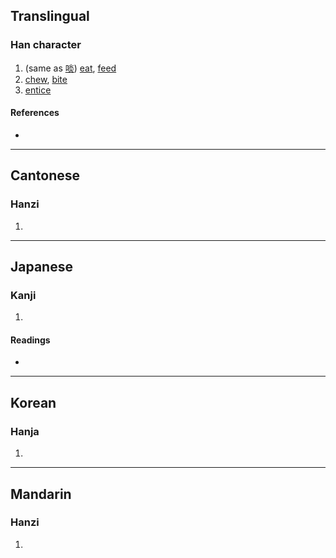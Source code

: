{{character info/new}}
==Translingual==

===Han character===
{{Han char|rn=30|rad=口|as=16|sn=19|four=67020|canj=RANX|ids=⿰口閻}}

# (same as [[啖]]) [[eat]], [[feed]]
# [[chew]], [[bite]]
# [[entice]]

====References====
* {{Han ref|kx=0213.310|dkj=04558|dj=0436.100|hdz=10703.160|uh=56AA|ud=22186|bh=F1F4|bd=61940}}

----

==Cantonese==

===Hanzi===
{{yue-hanzi|jyut=[[daam6]], [[taam6]]|y=daam6, taam6}}

# {{defn|lang=yue|sort=口16}}

----

==Japanese==

===Kanji===
{{ja-kanji|grade=|rs=口16}}

# {{defn|lang=ja|sort=口16}}

====Readings====
* {{ja-readings|on=[[たん]] (tan), [[だん]] (dan)|kun=[[くらう]] (kurau), [[くらわす]] (kurawasu)}}

----

==Korean==

===Hanja===
{{ko-hanja|hangeul=담|rv=dam|mr=tam}}

# {{defn|lang=ko|sort=口16}}

----

==Mandarin==

===Hanzi===
{{cmn-hanzi|sim=啖|cmn-hanzi|pin=[[dàn]] ([[dan4]]), [[rāng]] ([[rang1]])|wg=tan<sup>4</sup>, jang<sup>1</sup>}}

# {{defn|lang=cmn|sort=口16}}